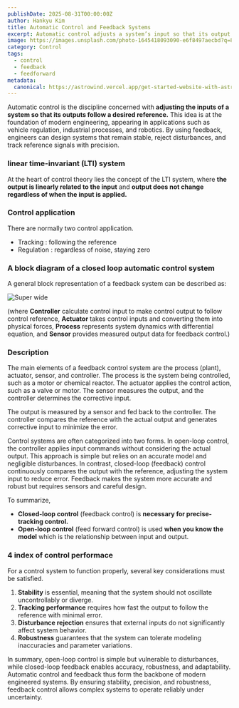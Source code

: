 ```yaml
---
publishDate: 2025-08-31T00:00:00Z
author: Hankyu Kim
title: Automatic Control and Feedback Systems
excerpt: Automatic control adjusts a system’s input so that its output follows a desired reference, ensuring stability, precision, and robustness across engineering applications.
image: https://images.unsplash.com/photo-1645418093090-e6f8497aecbd?q=80&w=654&auto=format&fit=crop&ixlib=rb-4.1.0&ixid=M3wxMjA3fDB8MHxwaG90by1wYWdlfHx8fGVufDB8fHx8fA%3D%3D
category: Control
tags:
  - control
  - feedback
  - feedforward
metadata:
  canonical: https://astrowind.vercel.app/get-started-website-with-astro-tailwind-css
---
```


Automatic control is the discipline concerned with **adjusting the inputs of a system so that its outputs follow a desired reference.** This idea is at the foundation of modern engineering, appearing in applications such as vehicle regulation, industrial processes, and robotics. By using feedback, engineers can design systems that remain stable, reject disturbances, and track reference signals with precision.

### linear time-invariant (LTI) system
At the heart of control theory lies the concept of the LTI system, where **the output is linearly related to the input** and **output does not change regardless of when the input is applied.**

### Control application
There are normally two control application.
- Tracking : following the reference
- Regulation : regardless of noise, staying zero

### A block diagram of a closed loop automatic control system
A general block representation of a feedback system can be described as:

![Super wide](~/assets/images/automatic-control.png)

(where **Controller** calculate control input to make control output to follow control reference, **Actuator** takes control inputs and converting them into physical forces, **Process** represents system dynamics with differential equation, and **Sensor** provides measured output data for feedback control.)

### Description
The main elements of a feedback control system are the process (plant), actuator, sensor, and controller. The process is the system being controlled, such as a motor or chemical reactor. The actuator applies the control action, such as a valve or motor. The sensor measures the output, and the controller determines the corrective input.

The output is measured by a sensor and fed back to the controller. The controller compares the reference with the actual output and generates corrective input to minimize the error.

Control systems are often categorized into two forms. In open-loop control, the controller applies input commands without considering the actual output. This approach is simple but relies on an accurate model and negligible disturbances. In contrast, closed-loop (feedback) control continuously compares the output with the reference, adjusting the system input to reduce error. Feedback makes the system more accurate and robust but requires sensors and careful design.

To summarize,
- **Closed-loop control** (feedback control) is **necessary for precise-tracking control.**
- **Open-loop control** (feed forward control) is used **when you know the model** which is the relationship between input and output.

### 4 index of control performace
For a control system to function properly, several key considerations must be satisfied.
1. **Stability** is essential, meaning that the system should not oscillate uncontrollably or diverge.
2. **Tracking performance** requires how fast the output to follow the reference with minimal error.
3. **Disturbance rejection** ensures that external inputs do not significantly affect system behavior.
4. **Robustness** guarantees that the system can tolerate modeling inaccuracies and parameter variations.

In summary, open-loop control is simple but vulnerable to disturbances, while closed-loop feedback enables accuracy, robustness, and adaptability. Automatic control and feedback thus form the backbone of modern engineered systems. By ensuring stability, precision, and robustness, feedback control allows complex systems to operate reliably under uncertainty.
